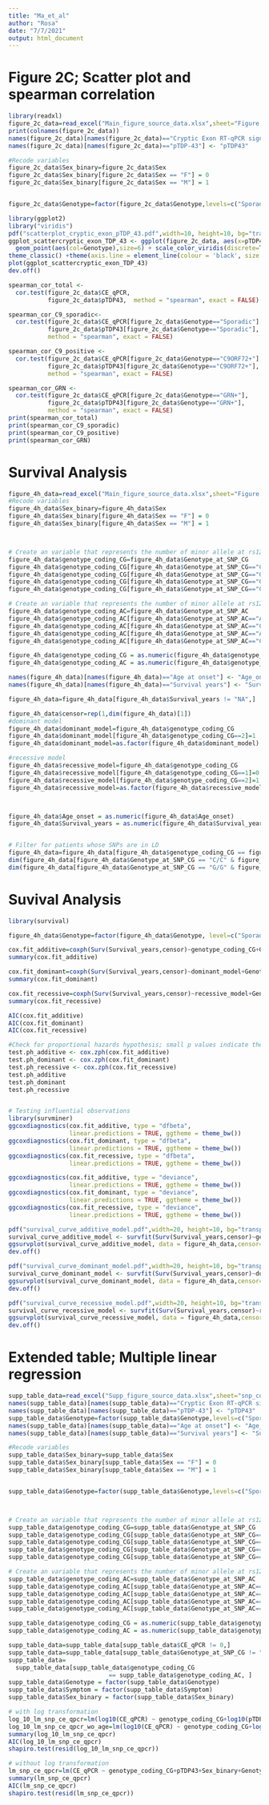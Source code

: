 ```yaml
---
title: "Ma_et_al"
author: "Rosa"
date: "7/7/2021"
output: html_document
---
```



# Figure 2C; Scatter plot and spearman correlation
```r
library(readxl)
figure_2c_data=read_excel("Main_figure_source_data.xlsx",sheet="Figure 2c")
print(colnames(figure_2c_data))
names(figure_2c_data)[names(figure_2c_data)=="Cryptic Exon RT-qPCR signal (Normalized to the mean of healthy controls)"] <- "CE_qPCR"
names(figure_2c_data)[names(figure_2c_data)=="pTDP-43"] <- "pTDP43"

#Recode variables 
figure_2c_data$Sex_binary=figure_2c_data$Sex
figure_2c_data$Sex_binary[figure_2c_data$Sex == "F"] = 0
figure_2c_data$Sex_binary[figure_2c_data$Sex == "M"] = 1


figure_2c_data$Genotype=factor(figure_2c_data$Genotype,levels=c("Sporadic","C9ORF72+","GRN+"))

```

```r
library(ggplot2)
library("viridis")
pdf("scatterplot_cryptic_exon_pTDP_43.pdf",width=10, height=10, bg="transparent")
ggplot_scattercryptic_exon_TDP_43 <- ggplot(figure_2c_data, aes(x=pTDP43, y=CE_qPCR)) + 
  geom_point(aes(col=Genotype),size=6) + scale_color_viridis(discrete=TRUE)+
theme_classic() +theme(axis.line = element_line(colour = 'black', size = 2),legend.title=element_blank(),axis.ticks = element_line(colour = "black", size = 1.5),legend.background=element_rect(size=1, linetype="solid",color="black"),legend.position="none",axis.text.x = element_text(size=30,face = "bold",color="black"), axis.text.y = element_text(size=30,face = "bold",color="black"), axis.title.y = element_text(margin = margin(t = 0, r = 20, b = 0, l = 0), size=0,color="white"), axis.title.x = element_text(margin = margin(t = 20, r = 0, b = 0, l = 0), size=0,color="white"),text=element_text(family="Helvetica"))
plot(ggplot_scattercryptic_exon_TDP_43)
dev.off()
```


```r
spearman_cor_total <- 
  cor.test(figure_2c_data$CE_qPCR,
           figure_2c_data$pTDP43,  method = "spearman", exact = FALSE)

spearman_cor_C9_sporadic<-
  cor.test(figure_2c_data$CE_qPCR[figure_2c_data$Genotype=="Sporadic"],
           figure_2c_data$pTDP43[figure_2c_data$Genotype=="Sporadic"],
           method = "spearman", exact = FALSE)

spearman_cor_C9_positive <-
  cor.test(figure_2c_data$CE_qPCR[figure_2c_data$Genotype=="C9ORF72+"],
           figure_2c_data$pTDP43[figure_2c_data$Genotype=="C9ORF72+"],
           method = "spearman", exact = FALSE)

spearman_cor_GRN <-
  cor.test(figure_2c_data$CE_qPCR[figure_2c_data$Genotype=="GRN+"],
           figure_2c_data$pTDP43[figure_2c_data$Genotype=="GRN+"],
           method = "spearman", exact = FALSE)
print(spearman_cor_total)
print(spearman_cor_C9_sporadic)
print(spearman_cor_C9_positive)
print(spearman_cor_GRN)
```
# Survival Analysis
```r
figure_4h_data=read_excel("Main_figure_source_data.xlsx",sheet="Figure 4h" )
#Recode variables 
figure_4h_data$Sex_binary=figure_4h_data$Sex
figure_4h_data$Sex_binary[figure_4h_data$Sex == "F"] = 0
figure_4h_data$Sex_binary[figure_4h_data$Sex == "M"] = 1



# Create an variable that represents the number of minor allele at rs12973192
figure_4h_data$genotype_coding_CG=figure_4h_data$Genotype_at_SNP_CG
figure_4h_data$genotype_coding_CG[figure_4h_data$Genotype_at_SNP_CG=="C/C"]=0
figure_4h_data$genotype_coding_CG[figure_4h_data$Genotype_at_SNP_CG=="G/G"]=2
figure_4h_data$genotype_coding_CG[figure_4h_data$Genotype_at_SNP_CG=="G/C"]=1
figure_4h_data$genotype_coding_CG[figure_4h_data$Genotype_at_SNP_CG=="C/G"]=1

# Create an variable that represents the number of minor allele at rs12608932
figure_4h_data$genotype_coding_AC=figure_4h_data$Genotype_at_SNP_AC
figure_4h_data$genotype_coding_AC[figure_4h_data$Genotype_at_SNP_AC=="A/A"]=0
figure_4h_data$genotype_coding_AC[figure_4h_data$Genotype_at_SNP_AC=="C/C"]=2
figure_4h_data$genotype_coding_AC[figure_4h_data$Genotype_at_SNP_AC=="A/C"]=1
figure_4h_data$genotype_coding_AC[figure_4h_data$Genotype_at_SNP_AC=="C/A"]=1

figure_4h_data$genotype_coding_CG = as.numeric(figure_4h_data$genotype_coding_CG)
figure_4h_data$genotype_coding_AC = as.numeric(figure_4h_data$genotype_coding_AC)

names(figure_4h_data)[names(figure_4h_data)=="Age at onset"] <- "Age_onset"
names(figure_4h_data)[names(figure_4h_data)=="Survival years"] <- "Survival_years"

figure_4h_data=figure_4h_data[figure_4h_data$Survival_years != "NA",]

figure_4h_data$censor=rep(1,dim(figure_4h_data)[1])
#dominant model
figure_4h_data$dominant_model=figure_4h_data$genotype_coding_CG
figure_4h_data$dominant_model[figure_4h_data$genotype_coding_CG==2]=1
figure_4h_data$dominant_model=as.factor(figure_4h_data$dominant_model)

#recessive model
figure_4h_data$recessive_model=figure_4h_data$genotype_coding_CG
figure_4h_data$recessive_model[figure_4h_data$genotype_coding_CG==1]=0
figure_4h_data$recessive_model[figure_4h_data$genotype_coding_CG==2]=1
figure_4h_data$recessive_model=as.factor(figure_4h_data$recessive_model)



figure_4h_data$Age_onset = as.numeric(figure_4h_data$Age_onset)
figure_4h_data$Survival_years = as.numeric(figure_4h_data$Survival_years)


# Filter for patients whose SNPs are in LD
figure_4h_data=figure_4h_data[figure_4h_data$genotype_coding_CG == figure_4h_data$genotype_coding_AC, ]
dim(figure_4h_data[figure_4h_data$Genotype_at_SNP_CG == "C/C" & figure_4h_data$Genotype_at_SNP_CG == "C/C",])[0]
dim(figure_4h_data[figure_4h_data$Genotype_at_SNP_CG == "G/G" & figure_4h_data$Genotype_at_SNP_CG== "A/A", ])[0]
```
# Suvival Analysis
```r
library(survival)

figure_4h_data$Genotype=factor(figure_4h_data$Genotype, level=c("Sporadic","C9ORF72+","GRN+"))

cox.fit_additive=coxph(Surv(Survival_years,censor)~genotype_coding_CG+Genotype+Age_onset+Sex_binary,data=figure_4h_data)
summary(cox.fit_additive)

cox.fit_dominant=coxph(Surv(Survival_years,censor)~dominant_model+Genotype+Age_onset+Sex_binary,data=figure_4h_data)
summary(cox.fit_dominant)

cox.fit_recessive=coxph(Surv(Survival_years,censor)~recessive_model+Genotype+Age_onset+Sex_binary,data=figure_4h_data)
summary(cox.fit_recessive)

AIC(cox.fit_additive)
AIC(cox.fit_dominant)
AIC(cox.fit_recessive)

#Check for proportional hazards hypothesis; small p values indicate the assumption is violated
test.ph_additive <- cox.zph(cox.fit_additive)
test.ph_dominant <- cox.zph(cox.fit_dominant)
test.ph_recessive <- cox.zph(cox.fit_recessive)
test.ph_additive
test.ph_dominant
test.ph_recessive 


# Testing influential observations
library(survminer)
ggcoxdiagnostics(cox.fit_additive, type = "dfbeta",
                 linear.predictions = TRUE, ggtheme = theme_bw())
ggcoxdiagnostics(cox.fit_dominant, type = "dfbeta",
                 linear.predictions = TRUE, ggtheme = theme_bw())
ggcoxdiagnostics(cox.fit_recessive, type = "dfbeta",
                 linear.predictions = TRUE, ggtheme = theme_bw())

ggcoxdiagnostics(cox.fit_additive, type = "deviance",
                 linear.predictions = TRUE, ggtheme = theme_bw())
ggcoxdiagnostics(cox.fit_dominant, type = "deviance",
                 linear.predictions = TRUE, ggtheme = theme_bw())
ggcoxdiagnostics(cox.fit_recessive, type = "deviance",
                 linear.predictions = TRUE, ggtheme = theme_bw())

```

```r
pdf("survival_curve_additive_model.pdf",width=20, height=10, bg="transparent", onefile=F)
survival_curve_additive_model <- survfit(Surv(Survival_years,censor)~genotype_coding_CG,data=figure_4h_data)
ggsurvplot(survival_curve_additive_model, data = figure_4h_data,censor=TRUE,font.tickslab=c(30,"bold","black"), surv.median.line = "hv",font.x="0",font.y="0", palette = c("orange","dark blue","dark green"),size=5, legend="none",risk.table=TRUE)
dev.off()
```

```r
pdf("survival_curve_dominant_model.pdf",width=20, height=10, bg="transparent", onefile=F)
survival_curve_dominant_model <- survfit(Surv(Survival_years,censor)~dominant_model,data=figure_4h_data)
ggsurvplot(survival_curve_dominant_model, data = figure_4h_data,censor=TRUE,font.tickslab=c(30,"bold","black"), surv.median.line = "hv",font.x="0",font.y="0", palette = c("orange","dark green"),size=5, legend="none",risk.table=TRUE)
dev.off()
```

```r
pdf("survival_curve_recessive_model.pdf",width=20, height=10, bg="transparent", onefile=F)
survival_curve_recessive_model <- survfit(Surv(Survival_years,censor)~recessive_model,data=figure_4h_data)
ggsurvplot(survival_curve_recessive_model, data = figure_4h_data,censor=TRUE,font.tickslab=c(30,"bold","black"), surv.median.line = "hv",font.x="0",font.y="0", palette = c("orange","dark blue"),size=5, legend="none",risk.table=TRUE)
dev.off()
```
# Extended table; Multiple linear regression
```r
supp_table_data=read_excel("Supp_figure_source_data.xlsx",sheet="snp_correlation")
names(supp_table_data)[names(supp_table_data)=="Cryptic Exon RT-qPCR signal (Normalized to the mean of healthy controls)"] <- "CE_qPCR"
names(supp_table_data)[names(supp_table_data)=="pTDP-43"] <- "pTDP43"
supp_table_data$Genotype=factor(supp_table_data$Genotype,levels=c("Sporadic","C9ORF72+","GRN+"))
names(supp_table_data)[names(supp_table_data)=="Age at onset"] <- "Age_onset"
names(supp_table_data)[names(supp_table_data)=="Survival years"] <- "Survival_years"

#Recode variables 
supp_table_data$Sex_binary=supp_table_data$Sex
supp_table_data$Sex_binary[supp_table_data$Sex == "F"] = 0
supp_table_data$Sex_binary[supp_table_data$Sex == "M"] = 1


supp_table_data$Genotype=factor(supp_table_data$Genotype,levels=c("Sporadic","C9ORF72+","GRN+"))



# Create an variable that represents the number of minor allele at rs12973192
supp_table_data$genotype_coding_CG=supp_table_data$Genotype_at_SNP_CG
supp_table_data$genotype_coding_CG[supp_table_data$Genotype_at_SNP_CG=="C/C"]=0
supp_table_data$genotype_coding_CG[supp_table_data$Genotype_at_SNP_CG=="G/G"]=2
supp_table_data$genotype_coding_CG[supp_table_data$Genotype_at_SNP_CG=="G/C"]=1
supp_table_data$genotype_coding_CG[supp_table_data$Genotype_at_SNP_CG=="C/G"]=1

# Create an variable that represents the number of minor allele at rs12608932
supp_table_data$genotype_coding_AC=supp_table_data$Genotype_at_SNP_AC
supp_table_data$genotype_coding_AC[supp_table_data$Genotype_at_SNP_AC=="A/A"]=0
supp_table_data$genotype_coding_AC[supp_table_data$Genotype_at_SNP_AC=="C/C"]=2
supp_table_data$genotype_coding_AC[supp_table_data$Genotype_at_SNP_AC=="A/C"]=1
supp_table_data$genotype_coding_AC[supp_table_data$Genotype_at_SNP_AC=="C/A"]=1

supp_table_data$genotype_coding_CG = as.numeric(supp_table_data$genotype_coding_CG)
supp_table_data$genotype_coding_AC = as.numeric(supp_table_data$genotype_coding_AC)

supp_table_data=supp_table_data[supp_table_data$CE_qPCR != 0,]
supp_table_data=supp_table_data[supp_table_data$Genotype_at_SNP_CG != "ND",]
supp_table_data=
  supp_table_data[supp_table_data$genotype_coding_CG 
                            == supp_table_data$genotype_coding_AC, ]
supp_table_data$Genotype = factor(supp_table_data$Genotype)
supp_table_data$Symptom = factor(supp_table_data$Symptom)
supp_table_data$Sex_binary = factor(supp_table_data$Sex_binary)
```

```r
# with log transformation
log_10_lm_snp_ce_qpcr=lm(log10(CE_qPCR) ~ genotype_coding_CG+log10(pTDP43)+Sex_binary+Genotype+Symptom+Age_onset,data=supp_table_data)
log_10_lm_snp_ce_qpcr_wo_age=lm(log10(CE_qPCR) ~ genotype_coding_CG+log10(pTDP43)+Sex_binary+Genotype+Symptom,data=supp_table_data)
summary(log_10_lm_snp_ce_qpcr)
AIC(log_10_lm_snp_ce_qpcr)
shapiro.test(resid(log_10_lm_snp_ce_qpcr))

# without log transformation
lm_snp_ce_qpcr=lm(CE_qPCR ~ genotype_coding_CG+pTDP43+Sex_binary+Genotype+Symptom+Age_onset,data=supp_table_data)
summary(lm_snp_ce_qpcr)
AIC(lm_snp_ce_qpcr)
shapiro.test(resid(lm_snp_ce_qpcr))

```
